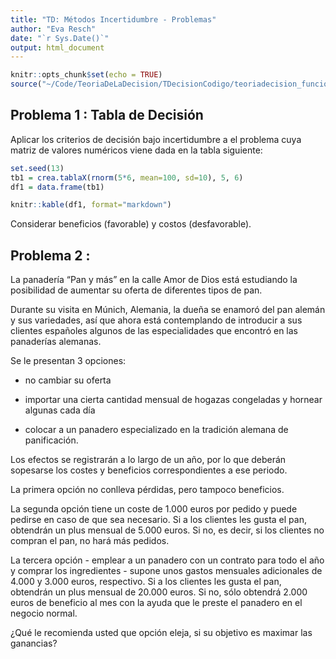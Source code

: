 ```yaml
---
title: "TD: Métodos Incertidumbre - Problemas"
author: "Eva Resch"
date: "`r Sys.Date()`"
output: html_document
---
```


```r
knitr::opts_chunk$set(echo = TRUE)
source("~/Code/TeoriaDeLaDecision/TDecisionCodigo/teoriadecision_funciones_incertidumbre.R")
```

## Problema 1 : Tabla de Decisión

Aplicar los criterios de decisión bajo incertidumbre a el problema cuya matriz de valores numéricos viene dada en la tabla siguiente:

```r
set.seed(13)
tb1 = crea.tablaX(rnorm(5*6, mean=100, sd=10), 5, 6)
df1 = data.frame(tb1)
```

```r
knitr::kable(df1, format="markdown")
```

Considerar beneficios (favorable) y costos (desfavorable).

## Problema 2 : 

La panadería "Pan y más" en la calle Amor de Dios está estudiando la posibilidad de aumentar su oferta de diferentes tipos de pan.

Durante su visita en Múnich, Alemania, la dueña se enamoró del pan alemán y sus variedades, así que ahora está contemplando de introducir a sus clientes españoles algunos de las especialidades que encontró en las panaderías alemanas.

Se le presentan 3 opciones:

* no cambiar su oferta

* importar una cierta cantidad mensual de hogazas congeladas y hornear algunas cada día

* colocar a un panadero especializado en la tradición alemana de panificación.

Los efectos se registrarán a lo largo de un año, por lo que deberán sopesarse los costes y beneficios correspondientes a ese periodo.

La primera opción no conlleva pérdidas, pero tampoco beneficios. 

La segunda opción tiene un coste de 1.000 euros por pedido y puede pedirse en caso de que sea necesario. 
Si a los clientes les gusta el pan, obtendrán un plus mensual de 5.000 euros. Si no, es decir, si los clientes no compran el pan, no hará más pedidos.

La tercera opción - emplear a un panadero con un contrato para todo el año y comprar los ingredientes - supone unos gastos mensuales adicionales de 4.000 y 3.000 euros, respectivo.
Si a los clientes les gusta el pan, obtendrán un plus mensual de 20.000 euros. Si no, sólo obtendrá 2.000 euros de beneficio al mes con la ayuda que le preste el panadero en el negocio normal.

¿Qué le recomienda usted que opción eleja, si su objetivo es maximar las ganancias?

